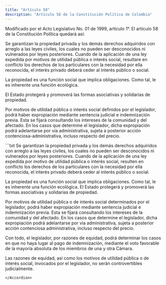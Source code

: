 ```yaml
---
title: "Artículo 58"
description: "Artículo 58 de la Constitución Política de Colombia"
---
```

<Warning>Modificado por el Acto Legislativo No. 01 de 1999, artículo 1°. El artículo 58 de la Constitución Política quedará así:</Warning>

Se garantizan la propiedad privada y los demás
derechos adquiridos con arreglo a las leyes civiles,
los cuales no pueden ser desconocidos ni vulnerados por leyes posteriores. Cuando de la aplicación
de una ley expedida por motivos de utilidad pública
o interés social, resultare en conflicto los derechos
de los particulares con la necesidad por ella reconocida, el interés privado deberá ceder al interés
público o social.

La propiedad es una función social que implica
obligaciones. Como tal, le es inherente una función
ecológica.

El Estado protegerá y promoverá las formas asociativas y solidarias de propiedad.

Por motivos de utilidad pública o interés social
definidos por el legislador, podrá haber expropiación mediante sentencia judicial e indemnización
previa. Esta se fijará consultando los intereses de
la comunidad y del afectado. En los casos que determine el legislador, dicha expropiación podrá adelantarse por vía administrativa, sujeta a posterior
acción contenciosa-administrativa, incluso respecto
del precio.

<Accordion title="Artículo original antes de la modificación:">
```txt
Se garantizan la propiedad privada y los demás derechos adquiridos con
arreglo a las leyes civiles, los cuales no pueden ser desconocidos ni
vulnerados por leyes posteriores. Cuando de la aplicación de una ley
expedida por motivo de utilidad pública o interés social, resulten en
conflicto los derechos de los particulares con la necesidad por ella
reconocida, el interés privado deberá ceder al interés público o
social.

La propiedad es una función social que implica obligaciones. Como tal,
le es inherente una función ecológica. El Estado protegerá y promoverá
las formas asociativas y solidarias de propiedad.

Por motivos de utilidad pública o de interés social determinados por
el legislador, podrá haber expropiación mediante sentencia judicial e
indemnización previa. Esta se fijará consultando los intereses de la
comunidad y del afectado. En los casos que determine el legislador,
dicha expropiación podrá adelantarse por vía administrativa, sujeta a
posterior acción contenciosa administrativa, incluso respecto del
precio.

Con todo, el legislador, por razones de equidad, podrá determinar los
casos en que no haya lugar al pago de indemnización, mediante el voto
favorable de la mayoría absoluta de los miembros de una y otra Cámara.

Las razones de equidad, así como los motivos de utilidad pública o de
interés social, invocados por el legislador, no serán controvertibles
judicialmente.
```
</Accordion>